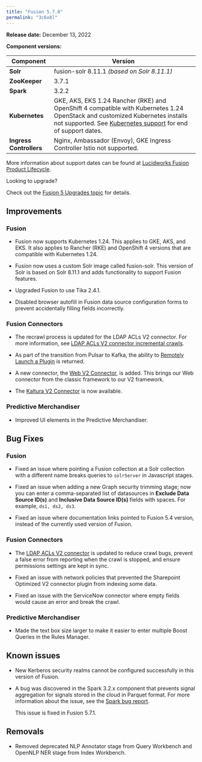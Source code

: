 ```yaml
---
title: "Fusion 5.7.0"
permalink: "3c6x8l"
---
```


**Release date:** December 13, 2022

**Component versions:**

| Component | Version |
| --- | --- |
| **Solr** | fusion-solr 8.11.1  *(based on Solr 8.11.1)* |
| **ZooKeeper** | 3.7.1 |
| **Spark** | 3.2.2 |
| **Kubernetes** | GKE, AKS, EKS 1.24  Rancher (RKE) and OpenShift 4 compatible with Kubernetes 1.24  OpenStack and customized Kubernetes installs not supported.  See [Kubernetes support](/policies/7shln5/lucidworks-version-support-lifecycle#kubernetes-support) for end of support dates. |
| **Ingress Controllers** | Nginx, Ambassador (Envoy), GKE Ingress Controller  Istio not supported. |

More information about support dates can be found at [Lucidworks Fusion Product Lifecycle](/policies/7shln5/lucidworks-version-support-lifecycle).

<Tip>
Looking to upgrade?

Check out the [Fusion 5 Upgrades topic](/how-to/upgrade-fusion-5/3svmoc/fusion-5-upgrades) for details.
</Tip>

## Improvements

### Fusion

* Fusion now supports Kubernetes 1.24. This applies to GKE, AKS, and EKS. It also applies to Rancher (RKE) and OpenShift 4 versions that are compatible with Kubernetes 1.24.

* Fusion now uses a custom Solr image called fusion-solr. This version of Solr is based on Solr 8.11.1 and adds functionality to support Fusion features.

* Upgraded Fusion to use Tika 2.4.1.

* Disabled browser autofill in Fusion data source configuration forms to prevent accidentally filling fields incorrectly.

### Fusion Connectors

* The recrawl process is updated for the LDAP ACLs V2 connector. For more information, see [LDAP ACLs V2 connector incremental crawls](/fusion-connectors/4selgx/ldap-ac-ls-v-2#incremental-crawls).

* As part of the transition from Pulsar to Kafka, the ability to [Remotely Launch a Plugin](/how-to/o9xois/remotely-launch-a-plugin) is returned.

* A new connector, the [Web V2 Connector](/fusion-connectors/tq6l3z/), is added. This brings our Web connector from the classic framework to our V2 framework.

* The [Kaltura V2 Connector](/fusion-connectors/pzv2ns/) is now available.

### Predictive Merchandiser

* Improved UI elements in the Predictive Merchandiser.

## Bug Fixes

### Fusion

* Fixed an issue where pointing a Fusion collection at a Solr collection with a different name breaks queries to `solrServer` in Javascript stages.

* Fixed an issue when adding a new Graph security trimming stage; now you can enter a comma-separated list of datasources in **Exclude Data Source ID(s)** and **Inclusive Data Source ID(s)** fields with spaces. For example, `ds1, ds2, ds3`.

* Fixed an issue where documentation links pointed to Fusion 5.4 version, instead of the currently used version of Fusion.

### Fusion Connectors

* The [LDAP ACLs V2 connector](/fusion-connectors/4selgx/ldap-ac-ls-v-2) is updated to reduce crawl bugs, prevent a false error from reporting when the crawl is stopped, and ensure permissions settings are kept in sync.

* Fixed an issue with network policies that prevented the Sharepoint Optimized V2 connector plugin from indexing some data.

* Fixed an issue with the ServiceNow connector where empty fields would cause an error and break the crawl.

### Predictive Merchandiser

* Made the text box size larger to make it easier to enter multiple Boost Queries in the Rules Manager.

## Known issues

* New Kerberos security realms cannot be configured successfully in this version of Fusion.

* A bug was discovered in the Spark 3.2.x component that prevents signal aggregation for signals stored in the cloud in Parquet format. For more information about the issue, see the [Spark bug report](https://issues.apache.org/jira/browse/SPARK-38318).

    <Note>
    This issue is fixed in Fusion 5.7.1.
    </Note>

## Removals

* Removed deprecated NLP Annotator stage from Query Workbench and OpenNLP NER stage from Index Workbench.